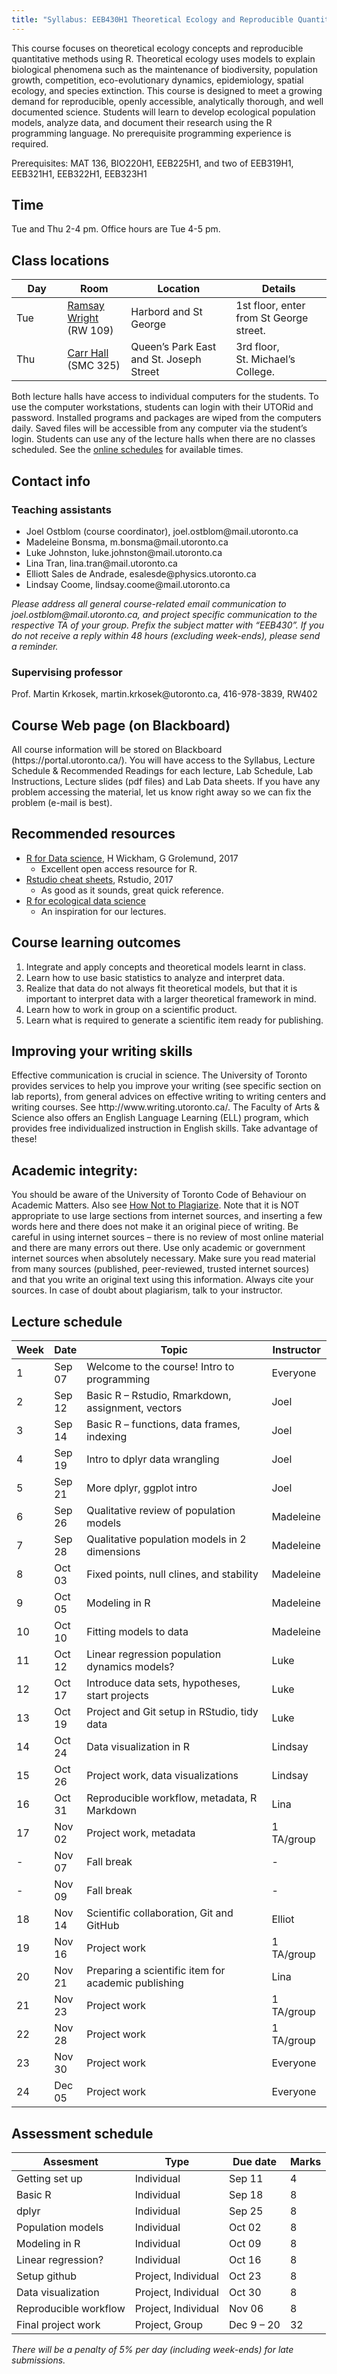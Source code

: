 ```yaml
---
title: "Syllabus: EEB430H1 Theoretical Ecology and Reproducible Quantitative Methods using R [24L, 12P]"
---
```


This course focuses on theoretical ecology concepts and reproducible quantitative methods using R. Theoretical ecology uses models to explain biological phenomena such as the maintenance of biodiversity, population growth, competition, eco-evolutionary dynamics, epidemiology, spatial ecology, and species extinction. This course is designed to meet a growing demand for reproducible, openly accessible, analytically thorough, and well documented science. Students will learn to develop ecological population models, analyze data, and document their research using the R programming language. No prerequisite programming experience is required.

Prerequisites: MAT 136, BIO220H1, EEB225H1, and two of EEB319H1, EEB321H1,
EEB322H1, EEB323H1

## Time

Tue and Thu 2-4 pm. Office hours are Tue 4-5 pm.  

## Class locations

| Day | Room | Location | Details |
|-----|------|----------|---------|
| Tue | [Ramsay Wright](https://goo.gl/maps/KgAD9t5sBp62) (RW 109) | Harbord and St George | 1st floor, enter from St George street. |
| Thu | [Carr Hall](https://goo.gl/maps/t1SmTYWTYK82) (SMC 325) | Queen's Park East and St. Joseph Street | 3rd floor, St. Michael's College. |

Both lecture halls have access to individual computers for the students. To use the computer workstations, students can login with their UTORid and password. Installed programs and packages are wiped from the computers daily. Saved files will be accessible from any computer via the student's login. Students can use any of the lecture halls when there are no classes scheduled. See the [online schedules](http://lab.chass.utoronto.ca/carr.php) for available times.

## Contact info

### Teaching assistants

- Joel Ostblom (course coordinator), joel.ostblom@mail.utoronto.ca  
- Madeleine Bonsma, m.bonsma@mail.utoronto.ca  
- Luke Johnston, luke.johnston@mail.utoronto.ca  
- Lina Tran, lina.tran@mail.utoronto.ca  
- Elliott Sales de Andrade, esalesde@physics.utoronto.ca  
- Lindsay Coome, lindsay.coome@mail.utoronto.ca  

_Please address all general course-related email communication to joel.ostblom@mail.utoronto.ca, and project specific communication to the respective TA of your group. Prefix the subject matter with "EEB430". If you do not receive a reply within 48 hours (excluding week-ends), please send a reminder._

### Supervising professor
Prof. Martin Krkosek, martin.krkosek@utoronto.ca, 416-978-3839, RW402

## Course Web page (on Blackboard)
All course information will be stored on Blackboard (https://portal.utoronto.ca/). You will have access to the Syllabus, Lecture Schedule & Recommended Readings for each lecture, Lab Schedule, Lab Instructions, Lecture slides (pdf files) and Lab Data sheets. If you have any problem accessing the material, let us know right away so we can fix the problem (e-mail is best).

## Recommended resources
- [R for Data science](http://r4ds.had.co.nz/), H Wickham, G Grolemund, 2017
    - Excellent open access resource for R.
- [Rstudio cheat sheets](https://www.rstudio.com/resources/cheatsheets/), Rstudio, 2017
    - As good as it sounds, great quick reference.
- [R for ecological data science](http://www.datacarpentry.org/R-ecology-lesson/index.html)
    - An inspiration for our lectures.

## Course learning outcomes
1. Integrate and apply concepts and theoretical models learnt in class.
2. Learn how to use basic statistics to analyze and interpret data.
3. Realize that data do not always fit theoretical models, but that it is important to interpret data with a larger theoretical framework in mind.
4. Learn how to work in group on a scientific product.
5. Learn what is required to generate a scientific item ready for publishing.

## Improving your writing skills
Effective communication is crucial in science. The University of Toronto provides services to help you improve your writing (see specific section on lab reports), from general advices on effective writing to writing centers and writing courses. See http://www.writing.utoronto.ca/. The Faculty of Arts & Science also offers an English Language Learning (ELL) program, which provides free individualized instruction in English skills. Take advantage of these!

## Academic integrity:
You should be aware of the University of Toronto Code of Behaviour on Academic Matters. Also see [How Not to Plagiarize](http://advice.writing.utoronto.ca/using-sources/how-not-to-plagiarize/). Note that it is NOT appropriate to use large sections from internet sources, and inserting a few words here and there does not make it an original piece of writing. Be careful in using internet sources – there is no review of most online material and there are many errors out there. Use only academic or government internet sources when absolutely necessary. Make sure you read material from many sources (published, peer-reviewed, trusted internet sources) and that you write an original text using this information. Always cite your sources. In case of doubt about plagiarism, talk to your instructor.

## Lecture schedule

| Week | Date   | Topic                                               | Instructor     |
|------|--------|-----------------------------------------------------|----------------|
| 1    | Sep 07 | Welcome to the course! Intro to programming         | Everyone       |
| 2    | Sep 12 | Basic R – Rstudio, Rmarkdown, assignment, vectors   | Joel           |
| 3    | Sep 14 | Basic R – functions, data frames, indexing          | Joel           |
| 4    | Sep 19 | Intro to dplyr data wrangling                       | Joel           |
| 5    | Sep 21 | More dplyr, ggplot intro                            | Joel           |
| 6    | Sep 26 | Qualitative review of population models             | Madeleine      |
| 7    | Sep 28 | Qualitative population models in 2 dimensions       | Madeleine      |
| 8    | Oct 03 | Fixed points, null clines, and stability            | Madeleine      |
| 9    | Oct 05 | Modeling in R                                       | Madeleine      |
| 10   | Oct 10 | Fitting models to data                              | Madeleine      |
| 11   | Oct 12 | Linear regression population dynamics models?       | Luke           |
| 12   | Oct 17 | Introduce data sets, hypotheses, start projects     | Luke           |
| 13   | Oct 19 | Project and Git setup in RStudio, tidy data         | Luke           |
| 14   | Oct 24 | Data visualization in R                             | Lindsay        |
| 15   | Oct 26 | Project work, data visualizations                   | Lindsay        |
| 16   | Oct 31 | Reproducible workflow, metadata, R Markdown         | Lina           |
| 17   | Nov 02 | Project work, metadata                              | 1 TA/group     |
| -    | Nov 07 | Fall break                                          | -              |
| -    | Nov 09 | Fall break                                          | -              |
| 18   | Nov 14 | Scientific collaboration, Git and GitHub            | Elliot         |
| 19   | Nov 16 | Project work                                        | 1 TA/group     |
| 20   | Nov 21 | Preparing a scientific item for academic publishing | Lina           |
| 21   | Nov 23 | Project work                                        | 1 TA/group     |
| 22   | Nov 28 | Project work                                        | 1 TA/group     |
| 23   | Nov 30 | Project work                                        | Everyone       |
| 24   | Dec 05 | Project work                                        | Everyone       |

## Assessment schedule 

| Assesment             | Type                | Due date   | Marks |
|-----------------------|---------------------|------------|-------|
| Getting set up        | Individual          | Sep 11     | 4     |
| Basic R               | Individual          | Sep 18     | 8     |
| dplyr                 | Individual          | Sep 25     | 8     |
| Population models     | Individual          | Oct 02     | 8     |
| Modeling in R         | Individual          | Oct 09     | 8     |
| Linear regression?    | Individual          | Oct 16     | 8     |
| Setup github          | Project, Individual | Oct 23     | 8     |
| Data visualization    | Project, Individual | Oct 30     | 8     |
| Reproducible workflow | Project, Individual | Nov 06     | 8     |
| Final project work    | Project, Group      | Dec 9 – 20 | 32    |

_There will be a penalty of 5% per day (including week-ends) for late submissions._
